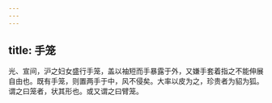 ```yaml
---
---
---
```

title: 手笼
---



光、宣间，沪之妇女盛行手笼，盖以袖短而手暴露于外，又嫌手套着指之不能伸展自由也。既有手笼，则置两手于中，风不侵矣。大率以皮为之，珍贵者为貂为狐。谓之曰笼者，状其形也。或又谓之曰臂笼。
